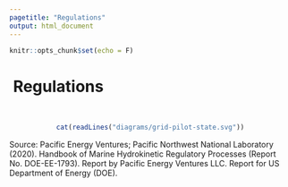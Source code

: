 ```yaml
---
pagetitle: "Regulations"
output: html_document
---
```


```r
knitr::opts_chunk$set(echo = F)
```

<h1>
  <a href="./regs.html" style="text-decoration:none;">
    <i class="fa fa-arrow-circle-left" style="color:#0b56a6"></i>
  </a>&nbsp;Regulations
</h1>

<br>
<center>
```r
cat(readLines("diagrams/grid-pilot-state.svg"))
```
</center>

Source: Pacific Energy Ventures; Pacific Northwest National Laboratory (2020). Handbook of Marine Hydrokinetic Regulatory Processes (Report No. DOE-EE-1793). Report by Pacific Energy Ventures LLC. Report for US Department of Energy (DOE).